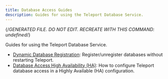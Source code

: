 ```yaml
---
title: Database Access Guides
description: Guides for using the Teleport Database Service.
---
```


{/*GENERATED FILE. DO NOT EDIT. RECREATE WITH THIS COMMAND:
undefined*/}

Guides for using the Teleport Database Service.

- [Dynamic Database Registration](guides/dynamic-registration.mdx): Register/unregister databases without restarting Teleport.
- [Database Access High Availability (HA)](guides/ha.mdx): How to configure Teleport database access in a Highly Available (HA) configuration.
